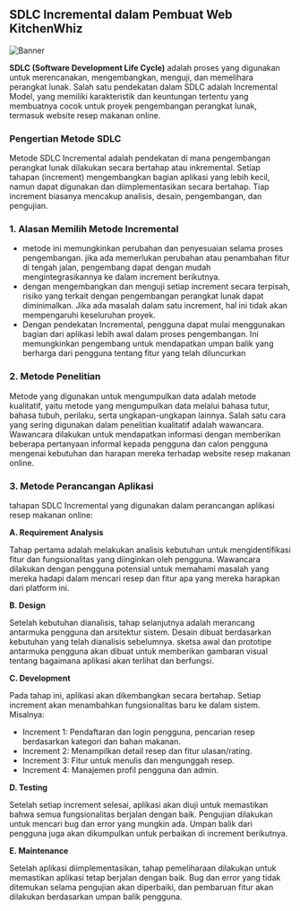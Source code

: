 ## SDLC Incremental dalam Pembuat Web KitchenWhiz

![Banner](/images/incremental.png)

**SDLC (Software Development Life Cycle)** adalah proses yang digunakan untuk merencanakan, mengembangkan, menguji, dan memelihara perangkat lunak. Salah satu pendekatan dalam SDLC adalah Incremental Model, yang memiliki karakteristik dan keuntungan tertentu yang membuatnya cocok untuk proyek pengembangan perangkat lunak, termasuk website resep makanan online.

### Pengertian Metode SDLC

Metode SDLC Incremental adalah pendekatan di mana pengembangan perangkat lunak dilakukan secara bertahap atau inkremental. Setiap tahapan (increment) mengembangkan bagian aplikasi yang lebih kecil, namun dapat digunakan dan diimplementasikan secara bertahap. Tiap increment biasanya mencakup analisis, desain, pengembangan, dan pengujian.

### 1. Alasan Memilih Metode Incremental

- metode ini memungkinkan perubahan dan penyesuaian selama proses pengembangan. jika ada memerlukan perubahan atau penambahan fitur di tengah jalan, pengembang dapat dengan mudah mengintegrasikannya ke dalam increment berikutnya.
- dengan mengembangkan dan menguji setiap increment secara terpisah, risiko yang terkait dengan pengembangan perangkat lunak dapat diminimalkan. Jika ada masalah dalam satu increment, hal ini tidak akan mempengaruhi keseluruhan proyek.
- Dengan pendekatan Incremental, pengguna dapat mulai menggunakan bagian dari aplikasi lebih awal dalam proses pengembangan. Ini memungkinkan pengembang untuk mendapatkan umpan balik yang berharga dari pengguna tentang fitur yang telah diluncurkan

### 2. Metode Penelitian

Metode yang digunakan untuk mengumpulkan data adalah metode kualitatif, yaitu metode yang mengumpulkan data melalui bahasa tutur, bahasa tubuh, perilaku, serta ungkapan-ungkapan lainnya. Salah satu cara yang sering digunakan dalam penelitian kualitatif adalah wawancara. Wawancara dilakukan untuk mendapatkan informasi dengan memberikan beberapa pertanyaan informal kepada pengguna dan calon pengguna mengenai kebutuhan dan harapan mereka terhadap website resep makanan online.

### 3. Metode Perancangan Aplikasi

tahapan SDLC Incremental yang digunakan dalam perancangan aplikasi resep makanan online:

**A. Requirement Analysis**

Tahap pertama adalah melakukan analisis kebutuhan untuk mengidentifikasi fitur dan fungsionalitas yang diinginkan oleh pengguna. Wawancara dilakukan dengan pengguna potensial untuk memahami masalah yang mereka hadapi dalam mencari resep dan fitur apa yang mereka harapkan dari platform ini.

**B. Design**

Setelah kebutuhan dianalisis, tahap selanjutnya adalah merancang antarmuka pengguna dan arsitektur sistem. Desain dibuat berdasarkan kebutuhan yang telah dianalisis sebelumnya. sketsa awal dan prototipe antarmuka pengguna akan dibuat untuk memberikan gambaran visual tentang bagaimana aplikasi akan terlihat dan berfungsi.

**C. Development**

Pada tahap ini, aplikasi akan dikembangkan secara bertahap. Setiap increment akan menambahkan fungsionalitas baru ke dalam sistem. Misalnya:

- Increment 1: Pendaftaran dan login pengguna, pencarian resep berdasarkan kategori dan bahan makanan.
- Increment 2: Menampilkan detail resep dan fitur ulasan/rating.
- Increment 3: Fitur untuk menulis dan mengunggah resep.
- Increment 4: Manajemen profil pengguna dan admin.

**D. Testing**

Setelah setiap increment selesai, aplikasi akan diuji untuk memastikan bahwa semua fungsionalitas berjalan dengan baik. Pengujian dilakukan untuk mencari bug dan error yang mungkin ada. Umpan balik dari pengguna juga akan dikumpulkan untuk perbaikan di increment berikutnya.

**E. Maintenance**

Setelah aplikasi diimplementasikan, tahap pemeliharaan dilakukan untuk memastikan aplikasi tetap berjalan dengan baik. Bug dan error yang tidak ditemukan selama pengujian akan diperbaiki, dan pembaruan fitur akan dilakukan berdasarkan umpan balik pengguna.